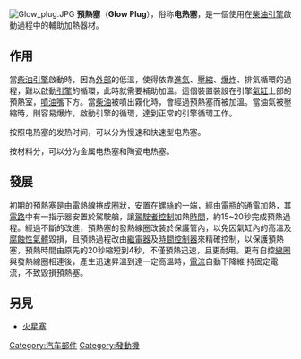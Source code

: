 {{unreferenced|time=2009-07-07T12:25:25+00:00}}
[[Image:Glow_plug.JPG|thumb]]
'''預熱塞'''（'''Glow Plug'''），俗称'''电热塞'''，是一個使用在[[柴油引擎|柴油引擎]]啟動過程中的輔助加熱器材。

==作用==
當[[柴油引擎|柴油引擎]]啟動時，因為[[外部|外部]]的低溫，使得依靠[[進氣|進氣]]、[[壓縮|壓縮]]、[[爆炸|爆炸]]、排氣循環的過程，難以啟動[[引擎|引擎]]的循環，此時就需要補助加溫。這個裝置裝設在引擎[[氣缸|氣缸]]上部的預熱室，[[燃料噴射裝置|噴油嘴]]下方。當[[柴油|柴油]]被噴出霧化時，會經過預熱塞而被加溫。當油氣被壓縮時，則容易爆炸，啟動引擎的循環，達到正常的引擎循環工作。

按照电热塞的发热时间，可以分为慢速和快速型电热塞。

按材料分，可以分为金属电热塞和陶瓷电热塞。

==發展==
初期的預熱塞是由電熱線捲成圈狀，安置在[[螺絲|螺絲]]的一端，經由[[電瓶|電瓶]]的通電加熱，其[[電路|電路]]中有一指示器安置於駕駛艙，讓[[駕駛者|駕駛者]][[控制|控制]]加熱[[時間|時間]]，約15~20秒完成預熱過程。經過不斷的改進，預熱塞的發熱線圈改裝於保護管內，以免因氣缸內的高溫及[[腐蝕性氣體|腐蝕性氣體]]毀損，且預熱過程改由[[繼電器|繼電器]]及[[時間控制器|時間控制器]]來精確控制，以保護預熱塞，預熱時間由原先的20秒縮短到4秒，不僅預熱迅速，且更耐用。更有自控[[線圈|線圈]]與發熱線圈相連後，產生迅速昇溫到達一定高溫時，[[電流|電流]]自動下降維 持固定電流，不致毀損預熱塞。

==另見==
*[[火星塞|火星塞]]

{{Automotive_engine}}
{{commonscat|Glow Plug}}

[[Category:汽车部件|Category:汽车部件]]
[[Category:發動機|Category:發動機]]